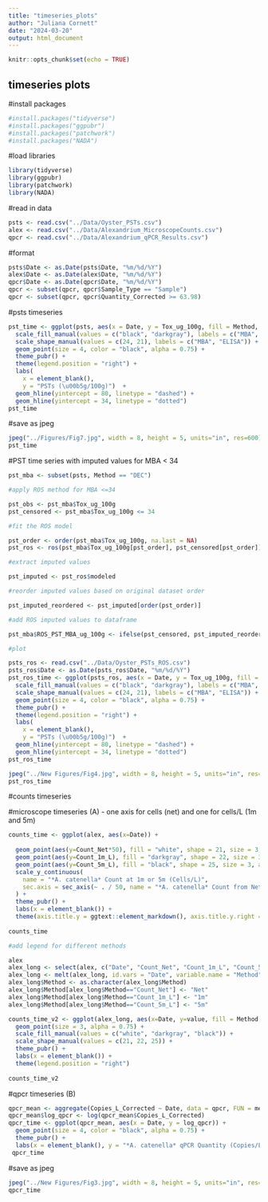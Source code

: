 ```yaml
---
title: "timeseries_plots"
author: "Juliana Cornett"
date: "2024-03-20"
output: html_document
---
```


```r
knitr::opts_chunk$set(echo = TRUE)
```

## timeseries plots

#install packages

```r
#install.packages("tidyverse")
#install.packages("ggpubr")
#install.packages("patchwork")
#install.packages("NADA")
```

#load libraries

```r
library(tidyverse)
library(ggpubr)
library(patchwork)
library(NADA)
```

#read in data

```r
psts <- read.csv("../Data/Oyster_PSTs.csv")
alex <- read.csv("../Data/Alexandrium_MicroscopeCounts.csv")
qpcr <- read.csv("../Data/Alexandrium_qPCR_Results.csv")
```

#format 

```r
psts$Date <- as.Date(psts$Date, "%m/%d/%Y")
alex$Date <- as.Date(alex$Date, "%m/%d/%Y")
qpcr$Date <- as.Date(qpcr$Date, "%m/%d/%Y")
qpcr <- subset(qpcr, qpcr$Sample_Type == "Sample")
qpcr <- subset(qpcr, qpcr$Quantity_Corrected >= 63.98)
```

#psts timeseries

```r
pst_time <- ggplot(psts, aes(x = Date, y = Tox_ug_100g, fill = Method, shape = Method)) + 
  scale_fill_manual(values = c("black", "darkgray"), labels = c("MBA", "ELISA")) +
  scale_shape_manual(values = c(24, 21), labels = c("MBA", "ELISA")) +
  geom_point(size = 4, color = "black", alpha = 0.75) +
  theme_pubr() +
  theme(legend.position = "right") +
  labs(
    x = element_blank(),
    y = "PSTs (\u00b5g/100g)")  +
  geom_hline(yintercept = 80, linetype = "dashed") +
  geom_hline(yintercept = 34, linetype = "dotted")
pst_time
```

#save as jpeg

```r
jpeg("../Figures/Fig7.jpg", width = 8, height = 5, units="in", res=600)
pst_time
```

#PST time series with imputed values for MBA < 34

```r
pst_mba <- subset(psts, Method == "DEC")

#apply ROS method for MBA <=34

pst_obs <- pst_mba$Tox_ug_100g
pst_censored <- pst_mba$Tox_ug_100g <= 34

#fit the ROS model

pst_order <- order(pst_mba$Tox_ug_100g, na.last = NA)
pst_ros <- ros(pst_mba$Tox_ug_100g[pst_order], pst_censored[pst_order])

#extract imputed values

pst_imputed <- pst_ros$modeled

#reorder imputed values based on original dataset order

pst_imputed_reordered <- pst_imputed[order(pst_order)]

#add ROS imputed values to dataframe

pst_mba$ROS_PST_MBA_ug_100g <- ifelse(pst_censored, pst_imputed_reordered, pst_mba$Tox_ug_100g)

#plot

psts_ros <- read.csv("../Data/Oyster_PSTs_ROS.csv")
psts_ros$Date <- as.Date(psts_ros$Date, "%m/%d/%Y")
pst_ros_time <- ggplot(psts_ros, aes(x = Date, y = Tox_ug_100g, fill = Method, shape = Method)) + 
  scale_fill_manual(values = c("black", "darkgray"), labels = c("MBA", "ELISA")) +
  scale_shape_manual(values = c(24, 21), labels = c("MBA", "ELISA")) +
  geom_point(size = 4, color = "black", alpha = 0.75) +
  theme_pubr() +
  theme(legend.position = "right") +
  labs(
    x = element_blank(),
    y = "PSTs (\u00b5g/100g)")  +
  geom_hline(yintercept = 80, linetype = "dashed") +
  geom_hline(yintercept = 34, linetype = "dotted")
pst_ros_time

jpeg("../New Figures/Fig4.jpg", width = 8, height = 5, units="in", res=600)
pst_ros_time
```

#counts timeseries

#microscope timeseries (A) - one axis for cells (net) and one for cells/L (1m and 5m)

```r
counts_time <- ggplot(alex, aes(x=Date)) +
  
  geom_point(aes(y=Count_Net*50), fill = "white", shape = 21, size = 3, alpha = 0.75) + 
  geom_point(aes(y=Count_1m_L), fill = "darkgray", shape = 22, size = 3, alpha = 0.75) +
  geom_point(aes(y=Count_5m_L), fill = "black", shape = 25, size = 3, alpha = 0.75) +
  scale_y_continuous(
    name = "*A. catenella* Count at 1m or 5m (Cells/L)",
    sec.axis = sec_axis(~ . / 50, name = "*A. catenella* Count from Net Tow (Cells)")
  ) +
  theme_pubr() +
  labs(x = element_blank()) +
  theme(axis.title.y = ggtext::element_markdown(), axis.title.y.right = ggtext::element_markdown())
  
counts_time

#add legend for different methods
```

```r
alex
alex_long <- select(alex, c("Date", "Count_Net", "Count_1m_L", "Count_5m_L"))
alex_long <- melt(alex_long, id.vars = "Date", variable.name = "Method")
alex_long$Method <- as.character(alex_long$Method)
alex_long$Method[alex_long$Method=="Count_Net"] <- "Net"
alex_long$Method[alex_long$Method=="Count_1m_L"] <- "1m"
alex_long$Method[alex_long$Method=="Count_5m_L"] <- "5m"

counts_time_v2 <- ggplot(alex_long, aes(x=Date, y=value, fill = Method, shape = Method)) +
  geom_point(size = 3, alpha = 0.75) +
  scale_fill_manual(values = c("white", "darkgray", "black")) +
  scale_shape_manual(values = c(21, 22, 25)) +
  theme_pubr() +
  labs(x = element_blank()) +
  theme(legend.position = "right")
  
counts_time_v2
```

#qpcr timeseries (B)

```r
qpcr_mean <- aggregate(Copies_L_Corrected ~ Date, data = qpcr, FUN = mean)
qpcr_mean$log_qpcr <- log(qpcr_mean$Copies_L_Corrected)
qpcr_time <- ggplot(qpcr_mean, aes(x = Date, y = log_qpcr)) + 
  geom_point(size = 4, color = "black", alpha = 0.75) + 
  theme_pubr() + 
  labs(x = element_blank(), y = "*A. catenella* qPCR Quantity (Copies/L)") + theme(axis.title.y = ggtext::element_markdown())
 qpcr_time
```

#save as jpeg

```r
jpeg("../New Figures/Fig3.jpg", width = 8, height = 5, units="in", res=600)
qpcr_time
```
